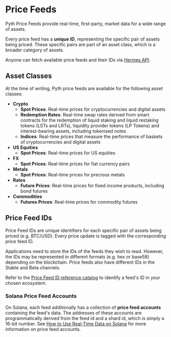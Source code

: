 # Price Feeds

Pyth Price Feeds provide real-time, first-party, market data for a wide range of assets.

Every price feed has a **unique ID**, representing the specific pair of assets being priced.
These specific pairs are part of an asset class, which is a broader category of assets.

Anyone can fetch available price feeds and their IDs via [Hermes API](https://hermes.pyth.network/docs/#/rest/price_feeds_metadata).

## Asset Classes

At the time of writing, Pyth price feeds are available for the following asset classes:

- **Crypto**
  - **Spot Prices**: Real-time prices for cryptocurrencies and digital assets
  - **Redemption Rates**: Real-time swap rates derived from smart contracts for the redemption of liquid staking and liquid restaking tokens (LSTs and LRTs), liquidity provider tokens (LP Tokens) and interest-bearing assets, including tokenised notes
  - **Indices**: Real-time prices that measure the performance of baskets of cryptocurrencies and digital assets
- **US Equities**
  - **Spot Prices**: Real-time prices for US equities
- **FX**
  - **Spot Prices**: Real-time prices for fiat currency pairs
- **Metals**
  - **Spot Prices**: Real-time prices for precious metals
- **Rates**
  - **Future Prices**: Real-time prices for fixed income products, including bond futures
- **Commodities**
  - **Futures Prices**: Real-time prices for commodity futures

## Price Feed IDs

Price Feed IDs are unique identifiers for each specific pair of assets being priced (e.g. BTC/USD).
Every price update is tagged with the corresponding price feed ID.

Applications need to store the IDs of the feeds they wish to read.
However, the IDs may be represented in different formats (e.g. hex or base58) depending on the blockchain.
Price feeds also have different IDs in the Stable and Beta channels.

Refer to the [Price Feed ID reference catalog](./price-feeds/price-feed-ids.md) to identify a feed's ID in your chosen ecosystem.

### Solana Price Feed Accounts

On Solana, each feed additionally has a collection of **price feed accounts** containing the feed's data.
The addresses of these accounts are programmatically derived from the feed id and a shard id, which is simply a 16-bit number.
See [How to Use Real-Time Data on Solana](./use-real-time-data/solana#price-feed-accounts) for more information on price feed accounts.
